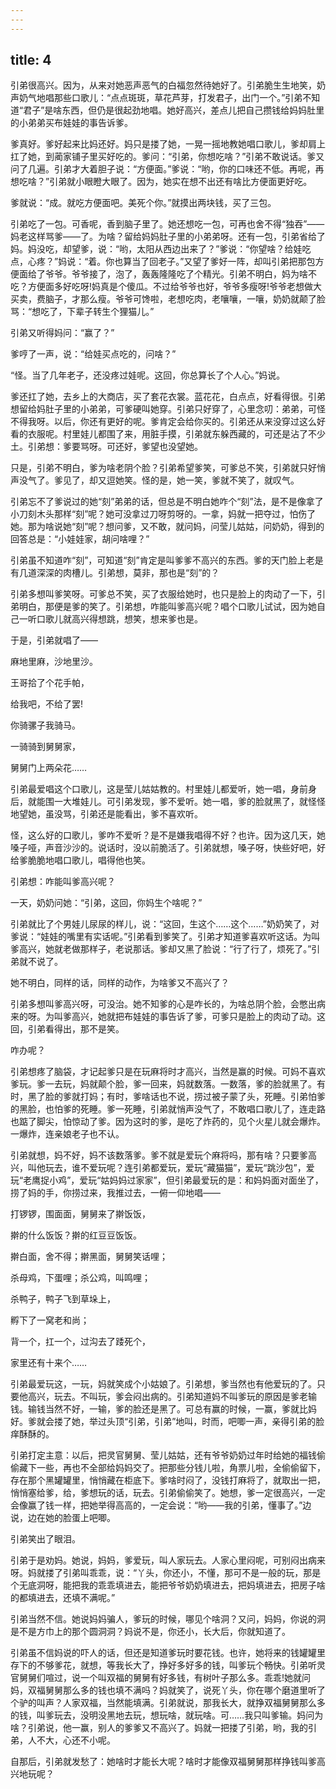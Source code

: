 ```yaml
---
---
---
```

title: 4
---



引弟很高兴。因为，从来对她恶声恶气的白福忽然待她好了。引弟脆生生地笑，奶声奶气地唱那些口歌儿：“点点斑斑，草花芦芽，打发君子，出门一个。”引弟不知道“君子”是啥东西，但仍是很起劲地唱。她好高兴，差点儿把自己攒钱给妈妈肚里的小弟弟买布娃娃的事告诉爹。

爹真好。爹好起来比妈还好。妈只是搂了她，一晃一摇地教她唱口歌儿，爹却肩上扛了她，到蔺家铺子里买好吃的。爹问：“引弟，你想吃啥？”引弟不敢说话。爹又问了几遍。引弟才大着胆子说：“方便面。”爹说：“哟，你的口味还不低。再呢，再想吃啥？”引弟就小眼瞪大眼了。因为，她实在想不出还有啥比方便面更好吃。

爹就说：“成。就吃方便面吧。美死个你。”就摸出两块钱，买了三包。

引弟吃了一包。可香呢，香到脑子里了。她还想吃一包，可再也舍不得“独吞”——妈老这样骂爹——了。为啥？留给妈妈肚子里的小弟弟呀。还有一包，引弟省给了妈。妈没吃，却望爹，说：“哟，太阳从西边出来了？”爹说：“你望啥？给娃吃点，心疼？”妈说：“着。你也算当了回老子。”又望了爹好一阵，却叫引弟把那包方便面给了爷爷。爷爷接了，泡了，轰轰隆隆吃了个精光。引弟不明白，妈为啥不吃？方便面多好吃呀!妈真是个傻瓜。不过给爷爷也好，爷爷多瘦呀!爷爷老想做大买卖，费脑子，才那么瘦。爷爷可馋啦，老想吃肉，老嚷嚷，一嚷，奶奶就颠了脸骂：“想吃了，下辈子转生个狸猫儿。”

引弟又听得妈问：“赢了？”

爹哼了一声，说：“给娃买点吃的，问啥？”

“怪。当了几年老子，还没疼过娃呢。这回，你总算长了个人心。”妈说。

爹还扛了她，去乡上的大商店，买了套花衣裳。蓝花花，白点点，好看得很。引弟想留给妈肚子里的小弟弟，可爹硬叫她穿。引弟只好穿了，心里念叨：弟弟，可怪不得我呀。以后，你还有更好的呢。爹肯定会给你买的。引弟还从来没穿过这么好看的衣服呢。村里娃儿都围了来，用脏手摸，引弟就东躲西藏的，可还是沾了不少土。引弟想：爹要骂呀。可还好，爹望也没望她。

只是，引弟不明白，爹为啥老阴个脸？引弟希望爹笑，可爹总不笑，引弟就只好悄声没气了。爹见了，却又逗她笑。怪的是，她一笑，爹就不笑了，就叹气。

引弟忘不了爹说过的她“刻”弟弟的话，但总是不明白她咋个“刻”法，是不是像拿了小刀刻木头那样“刻”呢？她可没拿过刀呀剪呀的。一拿，妈就一把夺过，怕伤了她。那为啥说她“刻”呢？想问爹，又不敢，就问妈，问莹儿姑姑，问奶奶，得到的回答总是：“小娃娃家，胡问啥哩？”

引弟虽不知道咋“刻”，可知道“刻”肯定是叫爹爹不高兴的东西。爹的天门脸上老是有几道深深的肉槽儿。引弟想，莫非，那也是“刻”的？

引弟多想叫爹笑呀。可爹总不笑，买了衣服给她时，也只是脸上的肉动了一下，引弟明白，那便是爹的笑了。引弟想，咋能叫爹高兴呢？唱个口歌儿试试，因为她自己一听口歌儿就高兴得想跳，想笑，想来爹也是。

于是，引弟就唱了——

麻地里麻，沙地里沙。

王哥拾了个花手帕，

给我吧，不给了罢!

你骑骡子我骑马。

一骑骑到舅舅家，

舅舅门上两朵花……

引弟最爱唱这个口歌儿，这是莹儿姑姑教的。村里娃儿都爱听，她一唱，身前身后，就能围一大堆娃儿。可引弟发现，爹不爱听。她一唱，爹的脸就黑了，就怪怪地望她，虽没骂，引弟还是能看出，爹不喜欢听。

怪，这么好的口歌儿，爹咋不爱听？是不是嫌我唱得不好？也许。因为这几天，她嗓子哑，声音沙沙的。说话时，没以前脆活了。引弟就想，嗓子呀，快些好吧，好给爹脆脆地唱口歌儿，唱得他也笑。

引弟想：咋能叫爹高兴呢？

一天，奶奶问她：“引弟，这回，你妈生个啥呢？”

引弟就比了个男娃儿尿尿的样儿，说：“这回，生这个……这个……”奶奶笑了，对爹说：“娃娃的嘴里有实话呢。”引弟看到爹笑了。引弟才知道爹喜欢听这话。为叫爹高兴，她就老做那样子，老说那话。爹却又黑了脸说：“行了行了，烦死了。”引弟就不说了。

她不明白，同样的话，同样的动作，为啥爹又不高兴了？

引弟多想叫爹高兴呀，可没治。她不知爹的心是咋长的，为啥总阴个脸，会憋出病来的呀。为叫爹高兴，她就把布娃娃的事告诉了爹，可爹只是脸上的肉动了动。这回，引弟看得出，那不是笑。

咋办呢？

引弟想疼了脑袋，才记起爹只是在玩麻将时才高兴，当然是赢的时候。可妈不喜欢爹玩。爹一去玩，妈就颠个脸，爹一回来，妈就数落。一数落，爹的脸就黑了。有时，黑了脸的爹就打妈；有时，爹啥话也不说，捞过被子蒙了头，死睡。引弟怕爹的黑脸，也怕爹的死睡。爹一死睡，引弟就悄声没气了，不敢唱口歌儿了，连走路也踮了脚尖，怕惊动了爹。因为这时的爹，是吃了炸药的，见个火星儿就会爆炸。一爆炸，连亲娘老子也不认。

引弟就想，妈不好，妈不该数落爹。爹不就是爱玩个麻将吗，那有啥？只要爹高兴，叫他玩去，谁不爱玩呢？连引弟都爱玩，爱玩“藏猫猫”，爱玩“跳沙包”，爱玩“老鹰捉小鸡”，爱玩“姑妈妈过家家”，但引弟最爱玩的是：和妈妈面对面坐了，捞了妈的手，你捞过来，我推过去，一俯一仰地唱——

打锣锣，围面面，舅舅来了擀饭饭，

擀的什么饭饭？擀的红豆豆饭饭。

擀白面，舍不得；擀黑面，舅舅笑话哩；

杀母鸡，下蛋哩；杀公鸡，叫鸣哩；

杀鸭子，鸭子飞到草垛上，

孵下了一窝老和尚；

背一个，扛一个，过沟去了踒死个，

家里还有十来个……

引弟最爱玩这，一玩，妈就笑成个小姑娘了。引弟想，爹当然也有他爱玩的了。只要他高兴，玩去。不叫玩，爹会闷出病的。引弟知道妈不叫爹玩的原因是爹老输钱。输钱当然不好，一输，爹的脸还是黑了。可总有赢的时候，一赢，爹就比妈好。爹就会搂了她，举过头顶“引弟，引弟”地叫，时而，吧唧一声，亲得引弟的脸痒酥酥的。

引弟打定主意：以后，把灵官舅舅、莹儿姑姑，还有爷爷奶奶过年时给她的福钱偷偷藏下一些，再也不全部给妈妈交了。把那些分钱儿啦，角票儿啦，全偷偷留下，存在那个黑罐罐里，悄悄藏在柜底下。爹啥时闷了，没钱打麻将了，就取出一把，悄悄塞给爹，给，爹想玩的话，玩去。引弟偷偷笑了。她想，爹一定很高兴，一定会像赢了钱一样，把她举得高高的，一定会说：“哟——我的引弟，懂事了。”边说，边在她的脸蛋上吧唧。

引弟笑出了眼泪。

引弟于是劝妈。她说，妈妈，爹爱玩，叫人家玩去。人家心里闷呢，可别闷出病来呀。妈就搂了引弟叫乖乖，说：“丫头，你还小，不懂，那可不是一般的玩，那是个无底洞呀，能把我的乖乖填进去，能把爷爷奶奶填进去，把妈填进去，把房子啥的都填进去，还填不满呢。”

引弟当然不信。她说妈妈骗人，爹玩的时候，哪见个啥洞？又问，妈妈，你说的洞是不是方巾上的那个圆洞洞？妈说不是，你还小，长大后，你就知道了。

引弟虽不信妈说的吓人的话，但还是知道爹玩时要花钱。也许，她将来的钱罐罐里存下的不够爹花，就想，等我长大了，挣好多好多的钱，叫爹玩个畅快。引弟听灵官舅舅们喧过，说一个叫双福的舅舅有好多钱，有树叶子那么多。乖乖!她就问妈，双福舅舅那么多的钱也填不满吗？妈就笑了，说死丫头，你在哪个磨道里听了个驴的叫声？人家双福，当然能填满。引弟就说，那我长大，就挣双福舅舅那么多的钱，叫爹玩去，没明没黑地去玩，想玩啥，就玩啥。可……我只叫爹输。妈问为啥？引弟说，他一赢，别人的爹爹又不高兴了。妈就一把搂了引弟，哟，我的引弟，人不大，心还不小呢。

自那后，引弟就发愁了：她啥时才能长大呢？啥时才能像双福舅舅那样挣钱叫爹高兴地玩呢？